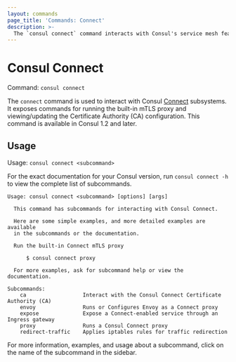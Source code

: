 ```yaml
---
layout: commands
page_title: 'Commands: Connect'
description: >-
  The `consul connect` command interacts with Consul's service mesh features. It exposes top-level commands for interacting with the internal CA and service mesh proxies, exposing services through ingress gateways, and applying iptables rules.
---
```


# Consul Connect

Command: `consul connect`

The `connect` command is used to interact with Consul
[Connect](/docs/connect/intentions) subsystems. It exposes commands for
running the built-in mTLS proxy and viewing/updating the Certificate Authority
(CA) configuration. This command is available in Consul 1.2 and later.

## Usage

Usage: `consul connect <subcommand>`

For the exact documentation for your Consul version, run `consul connect -h` to view
the complete list of subcommands.

```text
Usage: consul connect <subcommand> [options] [args]

  This command has subcommands for interacting with Consul Connect.

  Here are some simple examples, and more detailed examples are available
  in the subcommands or the documentation.

  Run the built-in Connect mTLS proxy

      $ consul connect proxy

  For more examples, ask for subcommand help or view the documentation.

Subcommands:
    ca                  Interact with the Consul Connect Certificate Authority (CA)
    envoy               Runs or Configures Envoy as a Connect proxy
    expose              Expose a Connect-enabled service through an Ingress gateway
    proxy               Runs a Consul Connect proxy
    redirect-traffic    Applies iptables rules for traffic redirection
```

For more information, examples, and usage about a subcommand, click on the name
of the subcommand in the sidebar.
